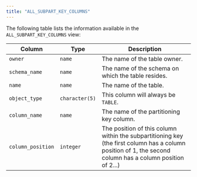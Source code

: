 ```yaml
---
title: "ALL_SUBPART_KEY_COLUMNS"
---
```


<div id="all_subpart_key_columns" class="registered_link"></div>

The following table lists the information available in the `ALL_SUBPART_KEY_COLUMNS` view:

| Column            | Type           | Description                                                                                                                                               |
| ----------------- | -------------- | --------------------------------------------------------------------------------------------------------------------------------------------------------- |
| `owner`           | `name`         | The name of the table owner.                                                                                                                              |
| `schema_name`     | `name`         | The name of the schema on which the table resides.                                                                                                        |
| `name`            | `name`         | The name of the table.                                                                                                                                    |
| `object_type`     | `character(5)` | This column will always be `TABLE`.                                                                                                                       |
| `column_name`     | `name`         | The name of the partitioning key column.                                                                                                                  |
| `column_position` | `integer`      | The position of this column within the subpartitioning key (the first column has a column position of 1, the second column has a column position of 2...) |
